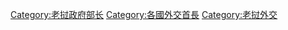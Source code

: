 [[Category:老挝政府部长|Category:老挝政府部长]]
[[Category:各國外交首長|Category:各國外交首長]]
[[Category:老挝外交|Category:老挝外交]]